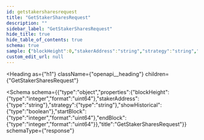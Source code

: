 ```yaml
---
id: getstakersharesrequest
title: "GetStakerSharesRequest"
description: ""
sidebar_label: "GetStakerSharesRequest"
hide_title: true
hide_table_of_contents: true
schema: true
sample: {"blockHeight":0,"stakerAddress":"string","strategy":"string","showHistorical":false,"startBlock":0,"endBlock":0}
custom_edit_url: null
---
```



<Heading
  as={"h1"}
  className={"openapi__heading"}
  children={"GetStakerSharesRequest"}
>
</Heading>





<Schema
  schema={{"type":"object","properties":{"blockHeight":{"type":"integer","format":"uint64"},"stakerAddress":{"type":"string"},"strategy":{"type":"string"},"showHistorical":{"type":"boolean"},"startBlock":{"type":"integer","format":"uint64"},"endBlock":{"type":"integer","format":"uint64"}},"title":"GetStakerSharesRequest"}}
  schemaType={"response"}
>
  
</Schema>
            